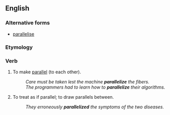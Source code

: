 ==English==

===Alternative forms===
* [[parallelise]]

===Etymology===
{{suffix|en|parallel|ize}}

===Verb===
{{en-verb}}

# To make [[parallel]] (to each other).
#: ''Care must be taken lest the machine '''parallelize''' the fibers.''
#: ''The programmers had to learn how to '''parallelize''' their algorithms.''
# To treat as if parallel; to draw parallels between.
#: ''They erroneously '''parallelized''' the symptoms of the two diseases.''